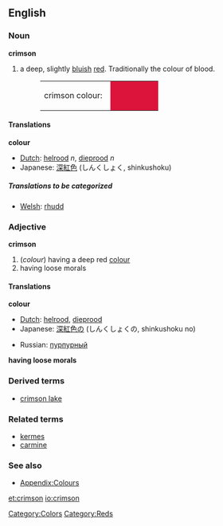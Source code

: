 {{wikipedia}}
==English==

===Noun===
'''crimson'''
#a deep, slightly [[blue|bluish]] [[red]]. Traditionally the colour of blood. 
#:<table><tr><td>crimson colour: &nbsp;</td><td bgcolor="#DC143C" width="80">&nbsp; </td></tr></table>

====Translations====
'''colour'''
{{top}}
*[[Dutch]]: [[helrood]] ''n'', [[dieprood]] ''n''
*Japanese: [[深紅色]] (しんくしょく, shinkushoku)
{{mid}}
{{bottom}}

=====Translations to be categorized=====
{{checktrans}}
<!--Remove this section once all of the translations below have been moved into the tables above.-->
*[[Welsh]]: [[rhudd]]

===Adjective===
'''crimson'''
#(''colour'') having a deep red [[color|colour]]
#having loose morals

====Translations====
'''colour'''
{{top}}
*[[Dutch]]: [[helrood]], [[dieprood]]
*Japanese: [[深紅色]]の (しんくしょくの, shinkushoku no)
{{mid}}
*Russian: [[пурпурный]]
{{bottom}}

'''having loose morals'''
{{top}}
{{mid}}
{{bottom}}

===Derived terms===
*[[crimson lake]]

===Related terms===
*[[kermes]]
*[[carmine]]

===See also===
*[[Wiktionary_Appendix:Colours|Appendix:Colours]]

[[Category:Colors]]
[[Category:Reds]]

[[et:crimson]]
[[io:crimson]]